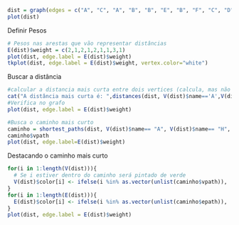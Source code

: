 ```{r}
dist = graph(edges = c("A", "C", "A", "B", "B", "E", "B", "F", "C", "D", "G", 'H', 'D','H','E', 'H', 'F','G'), directed = T)
plot(dist)
```
Definir Pesos
```{r}
# Pesos nas arestas que vão representar distâncias
E(dist)$weight = c(2,1,2,1,2,1,1,3,1)
plot(dist, edge.label = E(dist)$weight)
tkplot(dist, edge.label = E(dist)$weight, vertex.color="white")
```
Buscar a distância
```{r}
#calcular a distancia mais curta entre dois vertices (calcula, mas não mostra o caminho)
cat("A distância mais curta é: ",distances(dist, V(dist)$name=='A',V(dist)$name=='H'))
#Verifica no grafo
plot(dist, edge.label = E(dist)$weight)
```

```{r}
#Busca o caminho mais curto
caminho = shortest_paths(dist, V(dist)$name== "A", V(dist)$name== "H", output= "both")
caminho$vpath
plot(dist, edge.label=E(dist)$weight)

```
Destacando o caminho mais curto
```{r}
for(i in 1:length(V(dist))){
  # Se i estiver dentro do caminho será pintado de verde
  V(dist)$color[i] <- ifelse(i %in% as.vector(unlist(caminho$vpath)), 'green','gray')
}
for(i in 1:length(E(dist))){
  E(dist)$color[i] <- ifelse(i %in% as.vector(unlist(caminho$epath)), 'green','gray')
}
plot(dist, edge.label = E(dist)$weight)
```